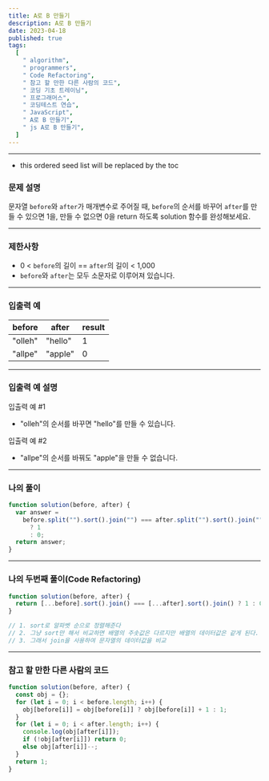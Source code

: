 ```yaml
---
title: A로 B 만들기
description: A로 B 만들기
date: 2023-04-18
published: true
tags:
  [
    " algorithm",
    " programmers",
    " Code Refactoring",
    " 참고 할 만한 다른 사람의 코드",
    " 코딩 기초 트레이닝",
    " 프로그래머스",
    " 코딩테스트 연습",
    " JavaScript",
    " A로 B 만들기",
    " js A로 B 만들기",
  ]
---
```


---

- this ordered seed list will be replaced by the toc

### 문제 설명

문자열 `before`와 `after`가 매개변수로 주어질 때, `before`의 순서를 바꾸어 `after`를 만들 수 있으면 1을, 만들 수 없으면 0을 return 하도록 solution 함수를 완성해보세요.

---

### 제한사항

- 0 < `before`의 길이 == `after`의 길이 < 1,000
- `before`와 `after`는 모두 소문자로 이루어져 있습니다.

---

### 입출력 예

| before  | after   | result |
| ------- | ------- | ------ |
| "olleh" | "hello" | 1      |
| "allpe" | "apple" | 0      |

---

### 입출력 예 설명

입출력 예 #1

- "olleh"의 순서를 바꾸면 "hello"를 만들 수 있습니다.

입출력 예 #2

- "allpe"의 순서를 바꿔도 "apple"을 만들 수 없습니다.

---

### 나의 풀이

```jsx
function solution(before, after) {
  var answer =
    before.split("").sort().join("") === after.split("").sort().join("")
      ? 1
      : 0;
  return answer;
}
```

---

### 나의 두번째 풀이(Code Refactoring)

```jsx
function solution(before, after) {
  return [...before].sort().join() === [...after].sort().join() ? 1 : 0;
}

// 1. sort로 알파벳 순으로 정렬해준다
// 2. 그냥 sort만 해서 비교하면 배열의 주솟값은 다르지만 배열의 데이터값은 같게 된다.
// 3. 그래서 join을 사용하여 문자열의 데이터값을 비교
```

---

### 참고 할 만한 다른 사람의 코드

```jsx
function solution(before, after) {
  const obj = {};
  for (let i = 0; i < before.length; i++) {
    obj[before[i]] = obj[before[i]] ? obj[before[i]] + 1 : 1;
  }
  for (let i = 0; i < after.length; i++) {
    console.log(obj[after[i]]);
    if (!obj[after[i]]) return 0;
    else obj[after[i]]--;
  }
  return 1;
}
```
